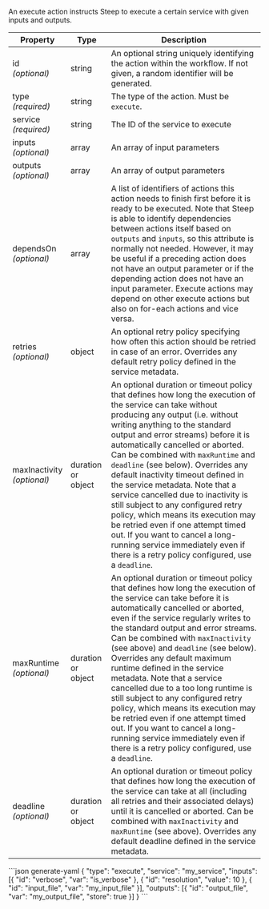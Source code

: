 
An execute action instructs Steep to execute a certain service with given
inputs and outputs.

| Property                       | Type   | Description
| ------------------------------ | ------ | -----------
| id<br/>*(optional)*            | string | An optional string uniquely identifying the action within the workflow. If not given, a random identifier will be generated.
| type<br/>*(required)*          | string | The type of the action. Must be `execute`.
| service<br/>*(required)*       | string | The ID of the <DocsLink href="#service-metadata">service</DocsLink> to execute
| inputs<br/>*(optional)*        | array  | An array of <DocsLink href="#parameters">input parameters</DocsLink>
| outputs<br/>*(optional)*       | array  | An array of <DocsLink href="#output-parameters">output parameters</DocsLink>
| dependsOn<br/>*(optional)*     | array  | A list of identifiers of actions this action needs to finish first before it is ready to be executed. Note that Steep is able to identify dependencies between actions itself based on `outputs` and `inputs`, so this attribute is normally not needed. However, it may be useful if a preceding action does not have an output parameter or if the depending action does not have an input parameter. Execute actions may depend on other execute actions but also on <DocsLink href="#for-each-actions">for-each actions</DocsLink> and vice versa.
| retries<br/>*(optional)*       | object | An optional <DocsLink href="#retry-policies">retry policy</DocsLink> specifying how often this action should be retried in case of an error. Overrides any default retry policy defined in the <DocsLink href="#service-metadata">service metadata</DocsLink>.
| maxInactivity<br/>*(optional)* | <DocsLink href="#durations">duration</DocsLink> or object | An optional <DocsLink href="#durations">duration</DocsLink> or <DocsLink href="#timeout-policies">timeout policy</DocsLink> that defines how long the execution of the service can take without producing any output (i.e. without writing anything to the standard output and error streams) before it is automatically cancelled or aborted. Can be combined with `maxRuntime` and `deadline` (see below). Overrides any default inactivity timeout defined in the <DocsLink href="#service-metadata">service metadata</DocsLink>. Note that a service cancelled due to inactivity is still subject to any configured <DocsLink href="#retry-policies">retry policy</DocsLink>, which means its execution may be retried even if one attempt timed out. If you want to cancel a long-running service immediately even if there is a retry policy configured, use a `deadline`.
| maxRuntime<br/>*(optional)*    | <DocsLink href="#durations">duration</DocsLink> or object | An optional <DocsLink href="#durations">duration</DocsLink> or <DocsLink href="#timeout-policies">timeout policy</DocsLink> that defines how long the execution of the service can take before it is automatically cancelled or aborted, even if the service regularly writes to the standard output and error streams. Can be combined with `maxInactivity` (see above) and `deadline` (see below). Overrides any default maximum runtime defined in the <DocsLink href="#service-metadata">service metadata</DocsLink>. Note that a service cancelled due to a too long runtime is still subject to any configured <DocsLink href="#retry-policies">retry policy</DocsLink>, which means its execution may be retried even if one attempt timed out. If you want to cancel a long-running service immediately even if there is a retry policy configured, use a `deadline`.
| deadline<br/>*(optional)*      | <DocsLink href="#durations">duration</DocsLink> or object | An optional <DocsLink href="#durations">duration</DocsLink> or <DocsLink href="#timeout-policies">timeout policy</DocsLink> that defines how long the execution of the service can take at all (including all retries and their associated delays) until it is cancelled or aborted. Can be combined with `maxInactivity` and `maxRuntime` (see above). Overrides any default deadline defined in the <DocsLink href="#service-metadata">service metadata</DocsLink>.

<CodeContainer title="Example">
```json generate-yaml
{
  "type": "execute",
  "service": "my_service",
  "inputs": [{
    "id": "verbose",
    "var": "is_verbose"
  }, {
    "id": "resolution",
    "value": 10
  }, {
    "id": "input_file",
    "var": "my_input_file"
  }],
  "outputs": [{
    "id": "output_file",
    "var": "my_output_file",
    "store": true
  }]
}
```
</CodeContainer>
